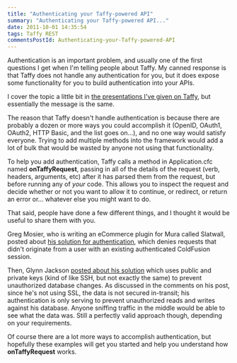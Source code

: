 ```yaml
---
title: "Authenticating your Taffy-powered API"
summary: "Authenticating your Taffy-powered API..."
date: 2011-10-01 14:35:54
tags: Taffy REST
commentsPostId: Authenticating-your-Taffy-powered-API
---
```


Authentication is an important problem, and usually one of the first questions I get when I'm telling people about Taffy. My canned response is that Taffy does not handle any authentication for you, but it does expose some functionality for you to build authentication into your APIs.

I cover the topic a little bit in [the presentations I've given on Taffy](../My-cfObjective-2011-Slides-Notes/), but essentially the message is the same.

The reason that Taffy doesn't handle authentication is because there are probably a dozen or more ways you could accomplish it (OpenID, OAuth1, OAuth2, HTTP Basic, and the list goes on...), and no one way would satisfy everyone. Trying to add multiple methods into the framework would add a lot of bulk that would be wasted by anyone not using that functionality.

To help you add authentication, Taffy calls a method in Application.cfc named **onTaffyRequest**, passing in all of the details of the request (verb, headers, arguments, etc) after it has parsed them from the request, but before running any of _your_ code. This allows you to inspect the request and decide whether or not you want to allow it to continue, or redirect, or return an error or... whatever else you might want to do.

That said, people have done a few different things, and I thought it would be useful to share them with you.

Greg Mosier, who is writing an eCommerce plugin for Mura called Slatwall, posted about [his solution for authentication](http://www.gregmoser.com/blog/ajax-authentication-with-taffy-rest-api/), which denies requests that didn't originate from a user with an existing authenticated ColdFusion session.

Then, Glynn Jackson [posted about his solution](http://www.cfcoffee.co.uk/index.cfm/2011/9/22/API-Authentication-with-Taffy) which uses public and private keys (kind of like SSH, but not exactly the same) to prevent unauthorized database changes. As discussed in the comments on his post, since he's not using SSL, the data is not secured in-transit; his authentication is only serving to prevent unauthorized reads and writes against his database. Anyone sniffing traffic in the middle would be able to see what the data was. Still a perfectly valid approach though, depending on your requirements.

Of course there are a lot more ways to accomplish authentication, but hopefully these examples will get you started and help you understand how **onTaffyRequest** works.
